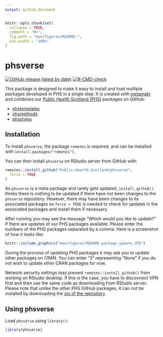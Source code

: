 ```yaml
---
output: github_document
---
```


<!-- README.md is generated from README.Rmd. Please edit that file -->



```r
knitr::opts_chunk$set(
  collapse = TRUE,
  comment = "#>",
  fig.path = "man/figures/README-",
  out.width = "100%"
)
```

# phsverse

<!-- badges: start -->
[![GitHub release (latest by date)](https://img.shields.io/github/v/release/Public-Health-Scotland/phsverse)](https://github.com/Public-Health-Scotland/phsverse/releases/latest)
[![R-CMD-check](https://github.com/Public-Health-Scotland/phsverse/actions/workflows/R-CMD-check.yaml/badge.svg)](https://github.com/Public-Health-Scotland/phsverse/actions/workflows/R-CMD-check.yaml)
<!-- badges: end -->

This package is designed to make it easy to install and load multiple packages developed in PHS in a single step. It is created with [metamakr](https://github.com/jdtrat/metamakr) and
combines our [Public Health Scotland (PHS)](https://www.publichealthscotland.scot/) packages on GitHub:

- [phstemplates](https://github.com/Public-Health-Scotland/phstemplates)
- [phsmethods](https://github.com/Public-Health-Scotland/phsmethods)
- [phsstyles](https://github.com/Public-Health-Scotland/phsstyles)

## Installation

To install `phsverse`, the package `remotes` is required, and can be installed with `install.packages("remotes")`.

You can then install `phsverse` on RStudio server from GitHub with:

```r
remotes::install_github("Public-Health-Scotland/phsverse",
  force = TRUE
)
```

As `phsverse` is a meta package and rarely gets updated, `install_github()` thinks there is nothing to be updated if there have not been changes to the `phsverse` repository. However, there may have been changes to its associated packages so `force = TRUE` is needed to check for updates in the associated packages and install them if necessary. 

After running you may see the message "Which would you like to update?" if there are updates of our PHS packages available. Please enter the numbers of the PHS packages separated by a comma. Here is a screenshot of how it looks like:

```r
knitr::include_graphics("man/figures/README-package_update.JPG")
```

During the process of updating PHS packages it may ask you to update other packages on CRAN. You can enter "3" representing "None" if you do not wish to update other CRAN packages for now.

Network security settings may prevent `remotes::install_github()` from working on RStudio desktop. If this is the case, you have to disconnect VPN first and then use the same code as downloading from RStudio server. Please note that unlike the other PHS GitHub packages, it can not be installed by downloading the [zip of the repository](https://github.com/Public-Health-Scotland/phsverse/archive/master.zip). 

## Using phsverse

Load `phsverse` using `library()`:

```r
library(phsverse)
```
